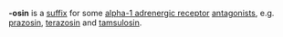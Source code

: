 '''-osin''' is a [[suffix]] for some [[alpha-1 adrenergic receptor]] [[antagonists]], e.g. [[prazosin]], [[terazosin]] and [[tamsulosin]].

{{drug-stub}}